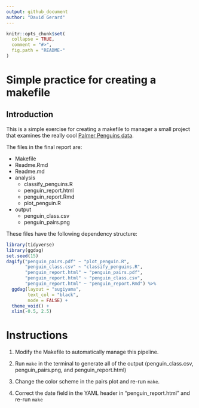 ```yaml
---
output: github_document
author: "David Gerard"
---
```


<!-- README.md is generated from README.Rmd. Please edit that file -->

```r
knitr::opts_chunk$set(
  collapse = TRUE,
  comment = "#>",
  fig.path = "README-"
)
```

# Simple practice for creating a makefile

## Introduction

This is a simple exercise for creating a makefile to manager a small project that examines the really cool [Palmer Penguins data](https://allisonhorst.github.io/palmerpenguins/).

The files in the final report are:

- Makefile
- Readme.Rmd
- Readme.md
- analysis
    - classify_penguins.R
    - penguin_report.html
    - penguin_report.Rmd
    - plot_penguin.R
- output
    - penguin_class.csv
    - penguin_pairs.png

These files have the following dependency structure:

```r
library(tidyverse)
library(ggdag)
set.seed(15)
dagify("penguin_pairs.pdf" ~ "plot_penguin.R",
       "penguin_class.csv" ~ "classify_penguins.R",
       "penguin_report.html" ~ "penguin_pairs.pdf",
       "penguin_report.html" ~ "penguin_class.csv",
       "penguin_report.html" ~ "penguin_report.Rmd") %>%
  ggdag(layout = "sugiyama",
        text_col = "black",
        node = FALSE) +
  theme_void() +
  xlim(-0.5, 2.5)
```

# Instructions

1. Modify the Makefile to automatically manage this pipeline.

2. Run `make` in the terminal to generate all of the output (penguin_class.csv, penguin_pairs.png, and penguin_report.html)

3. Change the color scheme in the pairs plot and re-run `make`.

4. Correct the date field in the YAML header in "penguin_report.html" and re-run `make`

